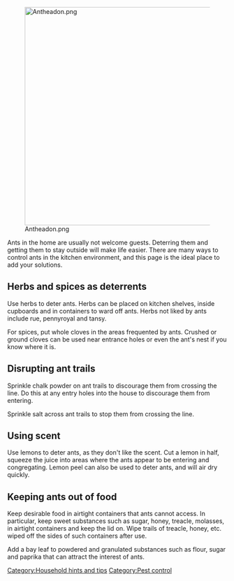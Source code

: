 [[File:Antheadon.png|center|500px]]

Ants in the home are usually not welcome guests. Deterring them and getting them to stay outside will make life easier. There are many ways to control ants in the kitchen environment, and this page is the ideal place to add your solutions.

== Herbs and spices as deterrents ==
Use herbs to deter ants. Herbs can be placed on kitchen shelves, inside cupboards and in containers to ward off ants. Herbs not liked by ants include rue, pennyroyal and tansy.

For spices, put whole cloves in the areas frequented by ants. Crushed or ground cloves can be used near entrance holes or even the ant's nest if you know where it is.

== Disrupting ant trails ==
Sprinkle chalk powder on ant trails to discourage them from crossing the line. Do this at any entry holes into the house to discourage them from entering.

Sprinkle salt across ant trails to stop them from crossing the line.

== Using scent ==
Use lemons to deter ants, as they don't like the scent. Cut a lemon in half, squeeze the juice into areas where the ants appear to be entering and congregating. Lemon peel can also be used to deter ants, and will air dry quickly.

== Keeping ants out of food ==
Keep desirable food in airtight containers that ants cannot access. In particular, keep sweet substances such as sugar, honey, treacle, molasses, in airtight containers and keep the lid on. Wipe trails of treacle, honey, etc. wiped off the sides of such containers after use.

Add a bay leaf to powdered and granulated substances such as flour, sugar and paprika that can attract the interest of ants.


[[Category:Household hints and tips]]
[[Category:Pest control]]
